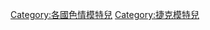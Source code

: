 {{Commonscat|Erotic models from the Czech Republic}}

[[Category:各國色情模特兒|Category:各國色情模特兒]]
[[Category:捷克模特兒|Category:捷克模特兒]]